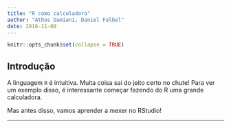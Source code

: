 ```yaml
---
title: "R como calculadora"
author: "Athos Damiani, Daniel Falbel"
date: 2016-11-08
---
```


```r
knitr::opts_chunk$set(collapse = TRUE)
```

## Introdução

A linguagem `R` é intuitiva. Muita coisa sai do jeito certo no chute! Para ver um exemplo disso, é interessante começar fazendo do R uma grande calculadora.

Mas antes disso, vamos aprender a mexer no RStudio!

--------------------------------------------------------------------------------

<!-- ## Exercícios -->
<!-- Pratique! Será que você consegue resolver os exercícios abaixo? -->
<!-- 1. Calcule o número de ouro no R. -->
<!-- $$ \frac{1 + \sqrt{5}}{2} $$ -->
<!-- 2. O que dá divisão de 1 por 0 no R? E -1 por 0?  -->
<!-- 3. Quais as diferenças entre `NaN`, `NULL`, `NA` e `Inf`? -->
<!-- 4. Tente mentalmente calcular o que dá a conta `5 + 3 * 10 %/% 3 == 15` no R, sem rodar. -->
<!-- 5. Adicionando apenas parênteses, faça a expressão acima retornar o resultado contrário. -->
<!-- 6. O que acontece se você rodar: -->
<!-- ```{r, eval = F} -->
<!-- x <- 4 -->
<!-- if(x = 4) { -->
<!--   'isso aqui apareceu' -->
<!-- } -->
<!-- x -->
<!-- ``` -->
<!-- 7. Como você faria para que o código da pergunta anterior fizesse com que `'isso aqui apareceu'` fosse impresso no console mas nenhum erro aparecesse? -->
<!-- 8.  **Difícil**: Usando `for`, `if` e `else` escreva as seguintes frases no console: -->
<!-- ```{r, eval=FALSE} -->
<!-- > 1 elefante(s) incomoda(m) muita gente -->
<!-- > 2 elefante(s) incomoda(m) incomoda(m) muito mais -->
<!-- > 3 elefante(s) incomoda(m) muita gente -->
<!-- > 4 elefante(s) incomoda(m) incomoda(m) incomoda(m) incomoda(m) muito mais -->
<!-- ``` -->
<!-- *Dica*: Leia o help da função `paste` e preste atenção no argumento `collapse`. -->
<!-- 9. Crie um vetor com o nome `x` que contenha os números `1, 20, 40, 50, 60` no R. -->
<!-- 10. Crie um vetor com o nome `x` de 100 números aleatórios entre 0 e 1. -->
<!-- 11. Calcule a média do vetor criado na questão anterior. -->
<!-- 12. Crie um vetor com 100 elementos. 99 deles são números aleatórios entre 0 e 1 e o último elemento tem o valor `NA`. Calcule também a média deste vetor. -->
<!-- *Dica*: Olhe atentamente os argumentos da função `mean`. -->
<!-- 13. Crie uma função que calcula a média de um vetor. Use `for` ou `while` nesta função. -->
<!-- 14. Crie uma função que simule um dado, ou seja, gera aleatóriamente um número inteiro entre 1 e 6. -->
<!-- 15. Crie uma função que simula o lançamento de `n` dados, e devolve a soma de seus resultados. -->
<!-- 16. **Difícil** Faça um histograma dos resultados da soma de 3 dados. Isto é, crie um vetor com 1000 resultados que aconteceram após somar 3 dados. Em seguida faça o histograma. -->
<!-- **Esses exercícios possuem resposta [aqui](https://curso-r.github.io/verao2017/r-como-calculadora/respostas)** -->
